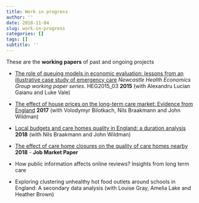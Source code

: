 ```yaml
---
title: Work in progress
author: ''
date: 2018-11-04
slug: work-in-progress
categories: []
tags: []
subtitle: ''
---
```


These are the **working papers** of past and ongoing projects 

- [The role of queuing models in economic evaluation: lessons from an illustrative case study of emergency care](https://pdfs.semanticscholar.org/260c/4eaede4a2b4104b2cf2331f6b7db5226d5dc.pdf) _Newcastle Health Economics Group working paper series_. HEG2015_03 **2015** (with Alexandru Lucian Gaianu and Luke Vale)

- [The effect of house prices on the long-term care market: Evidence from England](/pdf/house_prices_oct18.pdf) **2017** (with Volodymyr Bilotkach, Nils Braakmann and John Wildman)


- [Local budgets and care homes quality in England: a duration analysis](/pdf/duration-quality-oct-18.pdf) **2018** (with  Nils Braakmann and John Wildman)

- [The effect of care home closures on the quality of care homes nearby](/pdf/care-homes-closures-oct18.pdf) **2018** - **Job Market Paper**

- How public information affects online reviews? Insights from long term care

- Exploring clustering unhealthy hot food outlets around schools in England: A secondary data analysis (with Louise Gray, Amelia Lake and Heather Brown)



